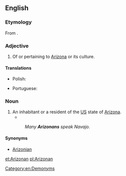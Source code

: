 ==English==

===Etymology===
From {{suffix|Arizona|an|alt1=Arizon(a)|lang=en}}.

===Adjective===
{{en-adj|-}}

# Of or pertaining to [[Arizona]] or its culture.

====Translations====
{{trans-top|of or pertaining to Arizona}}
* Polish: {{t|pl|arizoński|m}}
{{trans-mid}}
* Portuguese: {{t|pt|arizonense}}
{{trans-bottom}}

===Noun===
{{en-noun}}

# An inhabitant or a resident of the [[US]] state of [[Arizona]].
#* {{quote-news |year=2009 |date=May 21 |author=Stephen Des Georges |title=Oral history class preserves history, promotes community |work=[[w:Arizona State University|Arizona State University]] |url=http://asunews.asu.edu/node/8453
|passage=There is a great value and even a life lesson in the story of a native '''Arizonan'''.}}
#: ''Many '''Arizonans''' speak Navajo.''

====Synonyms====
* [[Arizonian]]

[[Category:en:Demonyms]]

[[et:Arizonan]]
[[pl:Arizonan]]